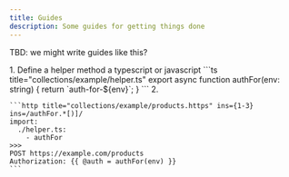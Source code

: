 ```yaml
---
title: Guides
description: Some guides for getting things done
---
```



TBD: we might write guides like this?

<Steps>
1.
    Define a helper method a typescript or javascript
    ```ts title="collections/example/helper.ts"
    export async function authFor(env: string) {
      return `auth-for-${env}`;
    }
    ```
2.

    ```http title="collections/example/products.https" ins={1-3} ins=/authFor.*[)]/
    import:
      ./helper.ts:
        - authFor
    >>>
    POST https://example.com/products
    Authorization: {{ @auth = authFor(env) }}
    ```
</Steps>
